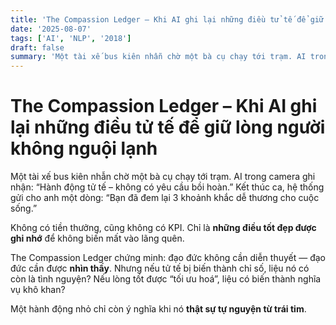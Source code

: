 ```yaml
---
title: 'The Compassion Ledger – Khi AI ghi lại những điều tử tế để giữ lòng người không nguội lạnh'
date: '2025-08-07'
tags: ['AI', 'NLP', '2018']
draft: false
summary: 'Một tài xế bus kiên nhẫn chờ một bà cụ chạy tới trạm. AI trong camera ghi nhận: “Hành động tử tế – k'
---
```


# The Compassion Ledger – Khi AI ghi lại những điều tử tế để giữ lòng người không nguội lạnh

Một tài xế bus kiên nhẫn chờ một bà cụ chạy tới trạm. AI trong camera ghi nhận: “Hành động tử tế – không có yêu cầu bồi hoàn.” Kết thúc ca, hệ thống gửi cho anh một dòng: “Bạn đã đem lại 3 khoảnh khắc dễ thương cho cuộc sống.”

Không có tiền thưởng, cũng không có KPI. Chỉ là **những điều tốt đẹp được ghi nhớ** để không biến mất vào lãng quên.

The Compassion Ledger chứng minh: đạo đức không cần diễn thuyết — đạo đức cần được **nhìn thấy**. Nhưng nếu tử tế bị biến thành chỉ số, liệu nó có còn là tình nguyện? Nếu lòng tốt được “tối ưu hoá”, liệu có biến thành nghĩa vụ khô khan?

Một hành động nhỏ chỉ còn ý nghĩa khi nó **thật sự tự nguyện từ trái tim**.